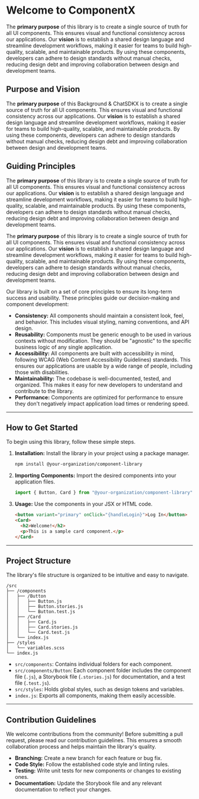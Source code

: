 # Welcome to ComponentX

The **primary purpose** of this library is to create a single source of truth for all UI components. This ensures visual and functional consistency across our applications. Our **vision** is to establish a shared design language and streamline development workflows, making it easier for teams to build high-quality, scalable, and maintainable products. By using these components, developers can adhere to design standards without manual checks, reducing design debt and improving collaboration between design and development teams.

## Purpose and Vision

The **primary purpose** of this <Link href='/background'>Background</Link> & <Link href='http://github.com/singhastra/chatsdkx'>ChatSDKX</Link> is to create a single source of truth for all UI components. This ensures visual and functional consistency across our applications. Our **vision** is to establish a shared design language and streamline development workflows, making it easier for teams to build high-quality, scalable, and maintainable products. By using these components, developers can adhere to design standards without manual checks, reducing design debt and improving collaboration between design and development teams.

## Guiding Principles

The **primary purpose** of this library is to create a single source of truth for all UI components. This ensures visual and functional consistency across our applications. Our **vision** is to establish a shared design language and streamline development workflows, making it easier for teams to build high-quality, scalable, and maintainable products. By using these components, developers can adhere to design standards without manual checks, reducing design debt and improving collaboration between design and development teams.

The **primary purpose** of this library is to create a single source of truth for all UI components. This ensures visual and functional consistency across our applications. Our **vision** is to establish a shared design language and streamline development workflows, making it easier for teams to build high-quality, scalable, and maintainable products. By using these components, developers can adhere to design standards without manual checks, reducing design debt and improving collaboration between design and development teams.

Our library is built on a set of core principles to ensure its long-term success and usability. These principles guide our decision-making and component development:

- **Consistency:** All components should maintain a consistent look, feel, and behavior. This includes visual styling, naming conventions, and API design.
- **Reusability:** Components must be generic enough to be used in various contexts without modification. They should be "agnostic" to the specific business logic of any single application.
- **Accessibility:** All components are built with accessibility in mind, following WCAG (Web Content Accessibility Guidelines) standards. This ensures our applications are usable by a wide range of people, including those with disabilities.
- **Maintainability:** The codebase is well-documented, tested, and organized. This makes it easy for new developers to understand and contribute to the library.
- **Performance:** Components are optimized for performance to ensure they don't negatively impact application load times or rendering speed.

---

## How to Get Started

To begin using this library, follow these simple steps.

1.  **Installation:** Install the library in your project using a package manager.
    ```bash
    npm install @your-organization/component-library
    ```
2.  **Importing Components:** Import the desired components into your application files.
    ```javascript
    import { Button, Card } from "@your-organization/component-library";
    ```
3.  **Usage:** Use the components in your JSX or HTML code.
    ```html
    <button variant="primary" onClick="{handleLogin}">Log In</button>
    <Card>
      <h2>Welcome!</h2>
      <p>This is a sample card component.</p>
    </Card>
    ```

---

## Project Structure

The library's file structure is organized to be intuitive and easy to navigate.

```
/src
├── /components
│   ├── /Button
│   │   ├── Button.js
│   │   ├── Button.stories.js
│   │   └── Button.test.js
│   ├── /Card
│   │   ├── Card.js
│   │   ├── Card.stories.js
│   │   └── Card.test.js
│   └── index.js
├── /styles
│   └── variables.scss
└── index.js
```

- `src/components`: Contains individual folders for each component.
- `src/components/Button`: Each component folder includes the component file (`.js`), a Storybook file (`.stories.js`) for documentation, and a test file (`.test.js`).
- `src/styles`: Holds global styles, such as design tokens and variables.
- `index.js`: Exports all components, making them easily accessible.

---

## Contribution Guidelines

We welcome contributions from the community\! Before submitting a pull request, please read our contribution guidelines. This ensures a smooth collaboration process and helps maintain the library's quality.

- **Branching:** Create a new branch for each feature or bug fix.
- **Code Style:** Follow the established code style and linting rules.
- **Testing:** Write unit tests for new components or changes to existing ones.
- **Documentation:** Update the Storybook file and any relevant documentation to reflect your changes.
